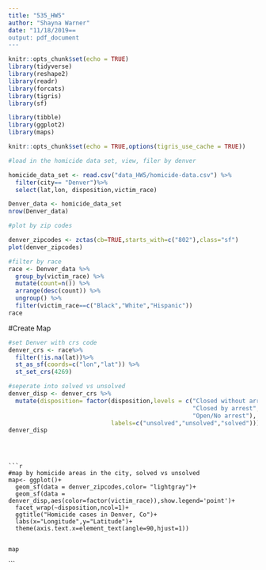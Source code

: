 ```yaml
---
title: "535_HW5"
author: "Shayna Warner"
date: "11/18/2019==
output: pdf_document
---
```


```r
knitr::opts_chunk$set(echo = TRUE)
library(tidyverse)
library(reshape2)
library(readr)
library(forcats)
library(tigris)
library(sf)

library(tibble)
library(ggplot2)
library(maps)

```



```r
knitr::opts_chunk$set(echo = TRUE,options(tigris_use_cache = TRUE))

#load in the homicide data set, view, filer by denver

homicide_data_set <- read.csv("data_HW5/homicide-data.csv") %>%
  filter(city== "Denver")%>%
  select(lat,lon, disposition,victim_race)

Denver_data <- homicide_data_set
nrow(Denver_data)
```


```r
#plot by zip codes

denver_zipcodes <- zctas(cb=TRUE,starts_with=c("802"),class="sf")
plot(denver_zipcodes)
```

```r
#filter by race
race <- Denver_data %>%
  group_by(victim_race) %>%
  mutate(count=n()) %>%
  arrange(desc(count)) %>%
  ungroup() %>%
  filter(victim_race==c("Black","White","Hispanic"))
race
```
#Create Map
```r
#set Denver with crs code
denver_crs <- race%>%
  filter(!is.na(lat))%>%
  st_as_sf(coords=c("lon","lat")) %>%
  st_set_crs(4269)
```

```r
#seperate into solved vs unsolved
denver_disp <- denver_crs %>%
  mutate(disposition= factor(disposition,levels = c("Closed without arrest",
                                                    "Closed by arrest",
                                                    "Open/No arrest"),
                             labels=c("unsolved","unsolved","solved")))
denver_disp
                               
                               
```
```

```r
#map by homicide areas in the city, solved vs unsolved
map<- ggplot()+
  geom_sf(data = denver_zipcodes,color= "lightgray")+
  geom_sf(data = denver_disp,aes(color=factor(victim_race)),show.legend='point')+
  facet_wrap(~disposition,ncol=1)+
  ggtitle("Homicide cases in Denver, Co")+
  labs(x="Longitude",y="Latitude")+
  theme(axis.text.x=element_text(angle=90,hjust=1))


map
```


```